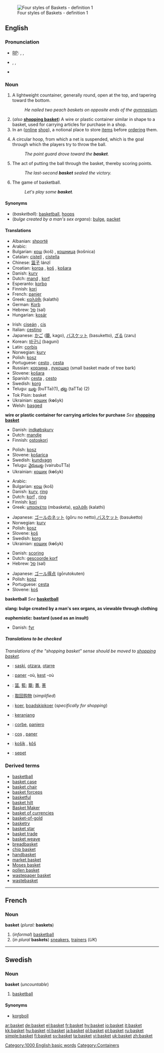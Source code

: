 [[Image:Baskets four styles.jpg|thumb|Four styles of Baskets - definition&nbsp;1]]
==English==

===Pronunciation===
*[[RP]]: {{AHD|bäs'kĭt}}, {{IPA|/ˈbɑːskɪt/}}, {{SAMPA|/"bA:skIt/}}
* {{AHD|bäs'kət}}, {{IPA|/ˈbɑːskət/}}, {{SAMPA|/"bA:sk@t/}}<!--where is this pronunciation used?-->
*{{audio|en-us-basket.ogg|Audio (US)}}

===Noun===
{{en-noun}}

# A lightweight countainer, generally round, open at the top, and tapering toward the bottom.
#: ''He nailed two peach baskets on opposite ends of the [[gymnasium]].''
# (''also'' '''[[shopping basket]]''') A wire or plastic container similar in shape to a basket, used for carrying articles for purchase in a shop.
# In an ([[online]] [[shop]]), a notional place to store [[item]]s before [[order]]ing them.
# {{bb}} A circular hoop, from which a net is suspended, which is the goal through which the players try to throw the ball.
#:''The point guard drove toward the '''basket'''.''
# {{bb}} The act of putting the ball through the basket, thereby scoring points.
#:''The last-second '''basket''' sealed the victory.''
# The game of basketball.
#:''Let's play some '''basket'''.''

====Synonyms====
*(''basketball''): [[basketball]], [[hoop]]s
*(''bulge created by a man's sex organs''): [[bulge]], [[packet]]

====Translations====
{{trans-top|container}}
*Albanian: [[shportë]] {{f}}
*Arabic: {{ARchar|[[سلة]]}} {{f}}
*Bulgarian: [[кош]] (koš) {{m}}, [[кошница]] (košnica) {{f}}
*Catalan: [[cistell]] {{m}}, [[cistella]] {{f}}
*Chinese: [[篮子]] lánzǐ
*Croatian: [[korpa]] {{f}}, [[koš]] {{m}}, [[košara]] {{f}}
*Danish: [[kurv]]
*Dutch: [[mand]] {{m}}, [[korf]] {{m}}
*Esperanto: [[korbo]]
*Finnish: [[kori]]
*French: [[panier]] {{m}}
*Greek: [[καλάθι]] {{n}} (kalathi)
*German: [[Korb]] {{m}}
*Hebrew: [[סל]] (sal) {{m}}
*Hungarian: [[kosár]]
{{trans-mid}}
*Irish: [[ciseán]] {{m}}, [[cis]] {{f}}
*Italian: [[cestino]] {{m}}
*Japanese: [[かご]] ([[籠]], kago), [[バスケット]] (basuketto), [[ざる]] (zaru)
*Korean: [[바구니]] (baguni)
*Latin: [[corbis]]
*Norwegian: [[kurv]] {{m}}
*Polish: [[kosz]] {{m}}
*Portuguese: [[cesto]] {{m}}, [[cesta]] {{f}}
*Russian: [[корзина]] {{f}}, [[лукошко]] {{n}} (small basket made of tree bark)
*Slovene: [[košara]] {{f}}
*Spanish: [[cesta]] {{f}}, [[cesto]] {{m}}
*Swedish: [[korg]] {{c}}
*Telugu: [[బుట్ట]] (buTTa)(1), [[తట్ట]] (taTTa) (2)
*Tok Pisin: basket
*Ukrainian: [[кошик]] (k'''o'''šyk) {{m}}
*Welsh: [[basged]]
{{trans-bottom}}

'''wire or plastic container for carrying articles for purchase'''
''See'' '''[[shopping basket]]'''

{{trans-top|notional place to store items before ordering them online}}
*Danish: [[indkøbskurv]]
*Dutch: [[mandje]] {{n}}
*Finnish: [[ostoskori]]
{{trans-mid}}
*Polish: [[kosz]] {{m}}
*Slovene: [[košarica]] {{f}}
*Swedish: [[kundvagn]] {{c}}
*Telugu: [[వైరుబుట్ట]] (vairubuTTa)
*Ukrainian: [[кошик]] (k'''o'''šyk) {{m}}
{{trans-bottom}}

{{trans-top|basketball: hoop from which a net is suspended}}
*Arabic: {{ARchar|[[سلة]]}} {{f}}
*Bulgarian: [[кош]] (koš) {{m}}
*Danish: [[kurv]], [[ring]]
*Dutch: [[korf]] {{m}}, [[ring]] {{m}}
*Finnish: [[kori]]
*Greek: [[μπασκέτα]]{{f}} (mbasketa), [[καλάθι]] {{n}} (kalathi)
{{trans-mid}}
*Japanese: [[ゴールのネット]] (gōru no netto),[[バスケット]] (basuketto)
*Norwegian: [[kurv]] {{m}}
*Polish: [[kosz]] {{m}}
*Slovene: [[koš]] {{m}}
*Swedish: [[korg]] {{c}}
*Ukrainian: [[кошик]] (k'''o'''šyk) {{m}}
{{trans-bottom}}

{{trans-top|basketball: act of putting the ball through the basket}}
*Danish: [[scoring]]
*Dutch: [[gescoorde korf]]
*Hebrew: [[סל]] (sal)
{{trans-mid}}
*Japanese: [[ゴール得点]] (gōrutokuten)
*Polish: [[kosz]] {{m}}
*Portuguese: [[cesta]] {{f}}
*Slovene: [[koš]] {{m}}
{{trans-bottom}}

'''basketball'''
''See'' '''[[basketball]]'''

'''slang: bulge created by a man's sex organs, as viewable through clothing'''
<!--Add SLANG translations to this table, where these exist-->

'''euphemistic: bastard (used as an insult)'''
<!--Add INFORMAL EUPHEMISTIC translations to this table, where these exist-->
{{top}}
*Danish: [[fyr]]
{{mid}}
{{bottom}}

=====Translations to be checked=====
{{checktrans}}  ''Translations of the "shopping basket" sense should be moved to [[shopping basket]].''
*{{ttbc|Basque}}: [[saski]], [[otzara]], [[otarre]]
*{{ttbc|Breton}}: [[paner]] {{f}} -où, [[kest]] {{f}} -où
*{{ttbc|CJKV Characters}}: [[篮]], [[籃]]; [[籠]]; [[蕢]], [[蒉]]
*{{ttbc|Chinese}}: [[取回购物]] (''simplified'')
*{{ttbc|Frisian}}: [[koer]], [[boadskipkoer]] (''specifically for shopping'')
*{{ttbc|Indonesian}}: [[keranjang]]
*{{ttbc|Interlingua}}: [[corbe]], [[paniero]]
*{{ttbc|Romanian}}: [[coş]] {{n}}, [[paner]] {{n}}
*{{ttbc|Slovak}}: [[košík]] {{m}}, [[kôš]] {{m}}
*{{ttbc|Turkish}}: [[sepet]]

===Derived terms===
*[[basketball]]
*[[basket case]]
*[[basket chair]]
*[[basket forceps]]
*[[basketful]]
*[[basket hilt]]
*[[Basket Maker]]
*[[basket of currencies]]
*[[basket-of-gold]]
*[[basketry]]
*[[basket star]]
*[[basket trade]]
*[[basket weave]]
*[[breadbasket]]
*[[chip basket]]
*[[handbasket]]
*[[market basket]]
*[[Moses basket]]
*[[pollen basket]]
*[[wastepaper basket]]
*[[wastebasket]]

[[Category:1000 English basic words]]

----

==French==

===Noun===
'''basket''' {{m}} (''plural:'' '''baskets''')

# (''informal'') [[basketball]]
# (''in plural'' '''baskets''') [[sneaker]]s, [[trainer]]s (''UK'')

----

==Swedish==

===Noun===
{{sv-noun-un|gender=Common|basket|basketen|baskets|basketens}}
'''basket''' {{c}} (''uncountable'')

# [[basketball]]

====Synonyms====
*[[korgboll]]

[[Category:Containers]]

[[ar:basket]]
[[de:basket]]
[[el:basket]]
[[fr:basket]]
[[hy:basket]]
[[io:basket]]
[[it:basket]]
[[kk:basket]]
[[hu:basket]]
[[nl:basket]]
[[ja:basket]]
[[pl:basket]]
[[pt:basket]]
[[ru:basket]]
[[simple:basket]]
[[fi:basket]]
[[sv:basket]]
[[ta:basket]]
[[vi:basket]]
[[uk:basket]]
[[zh:basket]]